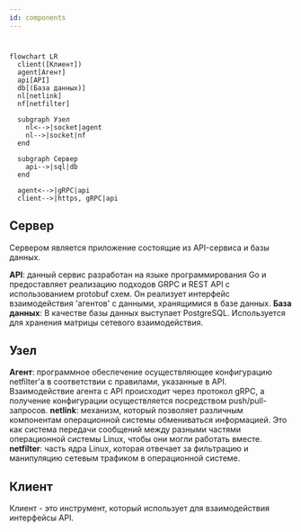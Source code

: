```yaml
---
id: components
---
```



#

<div className="center">
  <FancyboxDiagram>

```mermaid
flowchart LR
  client([Клиент])
  agent[Агент]
  api[API]
  db[(База данных)]
  nl[netlink]
  nf[netfilter]

  subgraph Узел
    nl<-->|socket|agent
    nl-->|socket|nf
  end

  subgraph Сервер
    api-->|sql|db
  end

  agent<-->|gRPC|api
  client-->|https, gRPC|api
```

  </FancyboxDiagram>
</div>

## Сервер

Сервером является приложение состоящие из API-сервиса и базы данных.

<span className="text-justify">
  <b>API</b>: данный сервис разработан на языке программирования Go и предоставляет реализацию подходов GRPC и REST API
  с использованием protobuf схем. Он реализует интерфейс взаимодействия 'агентов' с данными, хранящимися в базе данных.
</span>

<span className="text-justify">
  <b>База данных</b>: В качестве базы данных выступает PostgreSQL. Используется для хранения матрицы сетевого
  взаимодействия.
</span>

## Узел

<span className="text-justify">
  <b>Агент</b>: программное обеспечение осуществляющее конфигурацию netfilter'а в соответствии с правилами, указанные в
  API. Взаимодействие агента с API происходит через протокол gRPC, а получение конфигурации осуществляется посредством
  push/pull-запросов.
</span>

<span className="text-justify">
  <b>netlink</b>: механизм, который позволяет различным компонентам операционной системы обмениваться информацией. Это
  как система передачи сообщений между разными частями операционной системы Linux, чтобы они могли работать вместе.
</span>

<span className="text-justify">
  <b>netfilter</b>: часть ядра Linux, которая отвечает за фильтрацию и манипуляцию сетевым трафиком в операционной
  системе.
</span>

## Клиент

Клиент - это инструмент, который использует для взаимодействия интерфейсы API.
